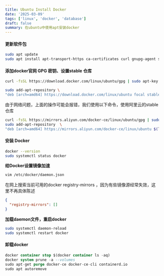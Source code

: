 ```yaml
---
title: Ubuntu Install Docker
date: '2025-03-09'
tags: ['linux', 'docker', 'database']
draft: false
summary: 在ubuntu中使用apt安装docker
---
```


#### 更新软件包

```bash
sudo apt update
sudo apt install apt-transport-https ca-certificates curl gnupg-agent software-properties-common -y
```

#### 添加docker官网 GPG 密钥、设置stable 仓库

```bash
curl -fsSL https://download.docker.com/linux/ubuntu/gpg | sudo apt-key add -

sudo add-apt-repository \
"deb [arch=amd64] https://download.docker.com/linux/ubuntu focal stable"
```

由于网络问题，上面的操作可能会报错，我们使用以下命令，使用阿里云的stable仓库

```bash
curl -fsSL https://mirrors.aliyun.com/docker-ce/linux/ubuntu/gpg | sudo apt-key add -
sudo add-apt-repository  \
"deb [arch=amd64] https://mirrors.aliyun.com/docker-ce/linux/ubuntu $(lsb_release -cs) stable"
```

#### 安装 Docker

```bash
docker --version
sudo systemctl status docker
```

**给Docker设置镜像加速**

```bash
vim /etc/docker/daemon.json
```

在网上搜索当前可用的docker registry-mirrors ，因为有些镜像源经常失效，这里不再具体陈述

```json
{
  "registry-mirrors": []
}
```

**加载daemon文件，重启docker**

```bash
sudo systemctl daemon-reload
sudo systemctl restart docker
```

#### 卸载docker

```sql
docker container stop $(docker container ls -aq)
docker system prune -a --volumes
sudo apt-get purge docker-ce docker-ce-cli containerd.io
sudo apt autoremove
```
